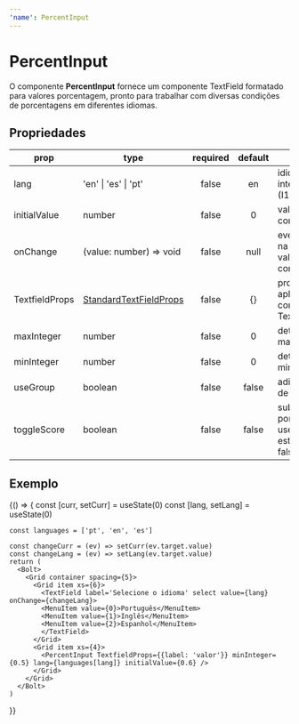```yaml
---
'name': PercentInput
---
```





# PercentInput

O componente **PercentInput** fornece um componente TextField formatado para valores porcentagem, pronto para trabalhar com diversas condições de porcentagens em diferentes idiomas.

## Propriedades

| **prop**       | **type**                                                                   | **required** |   **default**   | **desc**                                                               |
| -------------- | -------------------------------------------------------------------------- | :----------: | :-------------: | -----------------------------------------------------------------------|
| lang           | 'en' \| 'es' \| 'pt'                                                       |    false     |       en        | idioma da pagina - internacionalização (I18n)                          |
| initialValue   | number                                                                     |    false     |        0        | valor inicial do componente                                            |
| onChange       | (value: number) => void                                                    |    false     |      null       | evento disparado na mudança de valor do componente                     |
| TextfieldProps | [StandardTextFieldProps](https://material-ui.com/pt/api/text-field/#props) |    false     |       {}        | propriedades aplicadas ao componente TextField                         |
| maxInteger     | number                                                                     |    false     |        0        | determina valor maximo                                                 |
| minInteger     | number                                                                     |    false     |        0        | determina valor minimo                                                 |
| useGroup       | boolean                                                                    |    false     |      false      | adiciona separador de milhar ('.')                                     | 
| toggleScore    | boolean                                                                    |    false     |      false      | substitui virgula por ponto (* useGroup deve estar na condição false)  |




## Exemplo

<Playground>
  {() => {
    const [curr, setCurr] = useState(0)
    const [lang, setLang] = useState(0)

    const languages = ['pt', 'en', 'es']

    const changeCurr = (ev) => setCurr(ev.target.value)
    const changeLang = (ev) => setLang(ev.target.value)
    return (
      <Bolt>
        <Grid container spacing={5}>
          <Grid item xs={6}>
            <TextField label='Selecione o idioma' select value={lang} onChange={changeLang}>
            <MenuItem value={0}>Português</MenuItem>
            <MenuItem value={1}>Inglês</MenuItem>
            <MenuItem value={2}>Espanhol</MenuItem>
            </TextField>
          </Grid>
          <Grid item xs={4}>
            <PercentInput TextfieldProps={{label: 'valor'}} minInteger={0.5} lang={languages[lang]} initialValue={0.6} />
          </Grid>
        </Grid>
      </Bolt>
    )

}}

</Playground>
